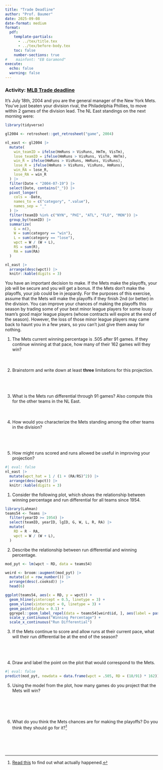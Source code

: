 ```yaml
---
title: "Trade Deadline"
author: "Prof. Baumer"
date: 2025-09-08
date-format: medium
format: 
  pdf:
    template-partials: 
      - ../tex/title.tex
      - ../tex/before-body.tex
    toc: false
    number-sections: true
#    mainfont: "EB Garamond"
execute:
  echo: false
  warning: false
---
```


### Activity: [MLB Trade deadline](https://en.wikipedia.org/wiki/Trade_(sports)#MLB_2)

It's July 18th, 2004 and you are the general manager of the New York Mets. 
You've just beaten your division rival, the Philadelphia Phillies, to move within 2 games of the division lead. 
The NL East standings on the next morning were:

```r
library(tidyverse)

gl2004 <- retrosheet::get_retrosheet("game", 2004)
```


```r
nl_east <- gl2004 |>
  mutate(
    win_teamID = ifelse(HmRuns > VisRuns, HmTm, VisTm),
    lose_teamID = ifelse(HmRuns > VisRuns, VisTm, HmTm),
    win_R = ifelse(HmRuns > VisRuns, HmRuns, VisRuns),
    lose_R = ifelse(HmRuns > VisRuns, VisRuns, HmRuns),
    win_RA = lose_R,
    lose_RA = win_R
  ) |>
  filter(Date < "2004-07-19") |>
  select(Date, contains("_")) |>
  pivot_longer(
    cols = -Date, 
    names_to = c("category", ".value"), 
    names_sep = "_"
  ) |>
  filter(teamID %in% c("NYN", "PHI", "ATL", "FLO", "MON")) |>
  group_by(teamID) |>
  summarize(
    G = n(),
    W = sum(category == "win"),
    L = sum(category == "lose"),
    wpct = W / (W + L),
    RS = sum(R),
    RA = sum(RA)
  )

nl_east |>
  arrange(desc(wpct)) |>
  knitr::kable(digits = 3)
```

You have an important decision to make. 
If the Mets make the playoffs, your job will be secure and you will get a bonus. 
If the Mets don't make the playoffs, your job could be in jeopardy. 
For the purposes of this exercise, assume that the Mets will make the playoffs if they finish 2nd (or better) in the division. 
You can improve your chances of making the playoffs this season by trading some of your best minor league players for some lousy team's good major league players (whose contracts will expire at the end of the season). 
However, the loss of those minor league players may came back to haunt you in a few years, so you can't just give them away for nothing. 

1. The Mets current winning percentage is .505 after 91 games. If they continue winning at that pace, how many of their 162 games will they win? \
\
\
\
1. Brainstorm and write down at least **three** limitations for this projection. 
\
\
\
\
\
1. What is the Mets run differential through 91 games? Also compute this for the other teams in the NL East. 
\
\
\
\
1. How would you characterize the Mets standing among the other teams in the division? 
\
\
\
\
\
1. How might runs scored and runs allowed be useful in improving your projection? 

```r
#| eval: false
nl_east |>
  mutate(wpct_hat = 1 / (1 + (RA/RS)^2)) |>
  arrange(desc(wpct)) |>
  knitr::kable(digits = 3)
```

\newpage

1. Consider the following plot, which shows the relationship between winning percentage and run differential for all teams since 1954. 

```r
library(Lahman)
teams54 <- Teams |>
  filter(yearID >= 1954) |>
  select(teamID, yearID, lgID, G, W, L, R, RA) |>
  mutate(
    RD = R - RA, 
    wpct = W / (W + L),
  )
```

2. Describe the relationship between run differential and winning percentage. 

```r
mod_pyt <- lm(wpct ~ RD, data = teams54)

weird <- broom::augment(mod_pyt) |>
  mutate(id = row_number()) |>
  arrange(desc(.cooksd)) |>
  head(6)

ggplot(teams54, aes(x = RD, y = wpct)) +
  geom_hline(yintercept = 0.5, linetype = 3) +
  geom_vline(xintercept = 0, linetype = 3) +
  geom_point(alpha = 0.1) +
  ggrepel::geom_label_repel(data = teams54[weird$id, ], aes(label = paste(yearID, teamID))) + 
  scale_y_continuous("Winning Percentage") +
  scale_x_continuous("Run Differential")
```

3. If the Mets continue to score and allow runs at their current pace, what will their run differential be at the end of the season? 
\
\
\
\
\
1. Draw and label the point on the plot that would correspond to the Mets. 

```r
#| eval: false
predict(mod_pyt, newdata = data.frame(wpct = .505, RD = (18/91) * 162))
```

5. Using the model from the plot, how many games do you project that the Mets will win? 
\
\
\
\
\
\
1. What do you think the Mets chances are for making the playoffs? Do you think they should go for it?[^kazmir]
\
\
\
\
\

[^kazmir]: [Read this](https://en.wikipedia.org/wiki/Scott_Kazmir#Tampa_Bay_Devil_Rays_/_Rays) to find out what actually happened. 


